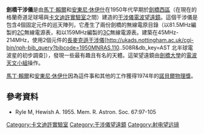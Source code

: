 '''劍橋干涉儀'''是由[[馬丁·賴爾|馬丁·賴爾]]和[[安東尼·休伊什|安東尼·休伊什]]在1950年代早期於[[劍橋西區|劍橋西區]]（在現在的格蘭奇道足球場與[[卡文迪許實驗室|卡文迪許實驗室]]之間）建造的[[天文干涉儀|干涉儀]][[電波望遠鏡|電波望遠鏡]]。這個干涉儀是包含4個固定元件的巡天陣列，它產生了兩份劍橋的無線電原目錄（以81.5MHz編製的[[2C星表|2C]]無線電源表，和以159MHz編製的[[3C星表|3C]]無線電源表。建築在45MHz-214MHz，使用2個元件的[[長麥克遜干涉儀|長麥克遜干涉儀]][http://ukads.nottingham.ac.uk/cgi-bin/nph-bib_query?bibcode=1950MNRAS.110..508R&db_key=AST 北半球電波星的初步調查]{{Wayback|url=http://ukads.nottingham.ac.uk/cgi-bin/nph-bib_query?bibcode=1950MNRAS.110..508R&db_key=AST |date=20190821152429 }}），發現一些最有趣且有名的天體。這架望遠鏡由[[劍橋大學|劍橋大學]]的[[卡文迪什天文物理組|電波天文小組]]操作。

[[馬丁·賴爾|馬丁·賴爾]]和[[安東尼·休伊什|安東尼·休伊什]]因為這件事和其他的工作獲得1974年的[[諾貝爾物理獎|諾貝爾物理獎]]。

== 參考資料 ==

*Ryle M, Hewish A. 1955. Mem. R. Astron. Soc. 67:97-105 

{{observatory-stub}}

{{coord|52.21|N|0.10|E|display=title|type:landmark_region:GB}}

[[Category:卡文迪許實驗室|Category:卡文迪許實驗室]]
[[Category:干涉儀望遠鏡|Category:干涉儀望遠鏡]]
[[Category:射电望远镜|Category:射电望远镜]]